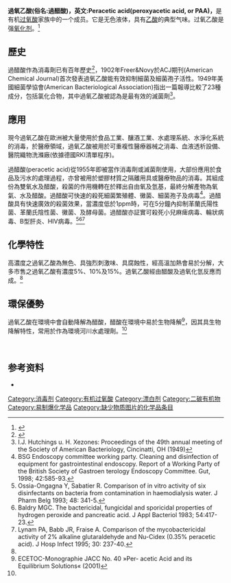 {{Chembox
|   Name = 过氧乙酸
|   ImageFileL1 = Ethaneperoxoic acid 200.svg
|   ImageSizeL1 = 130px
|   ImageNameL1 = 过氧乙酸
|   ImageFileR1 = Peracetic-acid-3D-balls.png
|   ImageNameR1 = 过氧乙酸
|   ImageSizeR1 = 120px
|   IUPACName = ethaneperoxoic acid
|   OtherNames = 过氧醋酸、过乙酸、过醋酸
| Section1 = {{Chembox Identifiers
| CASNo = 79-21-0
| CASNo_Ref = {{cascite|correct|CAS}}
|    Abbreviations  =  PAA
|    SMILES  =  CC(=O)OO
|    RTECS  =  SD8750000
  |  ChemSpiderID_Ref  = {{chemspidercite|correct|chemspider}}|  ChemSpiderID  =  6336
|  PubChem  =  6585
|  UNII_Ref  = {{fdacite|correct|FDA}}|  UNII  =  I6KPI2E1HD
|  KEGG_Ref  = {{keggcite|correct|kegg}}|  KEGG  =  D03467
|  InChI  =  1/C2H4O3/c1-2(3)5-4/h4H,1H3
|  InChIKey  =  KFSLWBXXFJQRDL-UHFFFAOYAD
|  ChEMBL_Ref  = {{ebicite|correct|EBI}}|  ChEMBL  =  444965
|  StdInChI_Ref  = {{stdinchicite|correct|chemspider}}|  StdInChI  =  1S/C2H4O3/c1-2(3)5-4/h4H,1H3
|  StdInChIKey_Ref  = {{stdinchicite|correct|chemspider}}|  StdInChIKey  =  KFSLWBXXFJQRDL-UHFFFAOYSA-N

}}
| Section2 = {{Chembox Properties
|   Formula = C<sub>2</sub>H<sub>4</sub>O<sub>3</sub>
|   MolarMass = 76.05
|   Appearance = 无色液体
|   Density = 1.13 g/ml (液态)
|   SolubilityOther =
|   Solvent = 
|   MeltingPt = 0.1 °C
|   BoilingPt = 105 °C
|   pKa = 8.20
|   Viscosity = 3.280 |25
  }}
}}

'''過氧乙酸(俗名:過醋酸)，英文:Peracetic acid(peroxyacetic acid, or PAA)，'''是有机[[过氧酸|过氧酸]]家族中的一个成员。它是无色液体，具有[[乙酸|乙酸]]的典型气味。过氧乙酸是强[[氧化剂|氧化剂]]。<ref>{{Cite book|title=《基础有机化学》第三版上册|url=https://archive.org/details/jichuyoujihuaxue0000unse|last=邢其毅等。|first=|publisher=北京：高等教育出版社|year=2005年|isbn=7-04-016637-2|location=|pages=}}</ref>

== 歷史 ==
過醋酸作為消毒劑已有百年歷史<ref name=":0">{{Cite journal|title=More than 100 years of Peracetic Acid|author=Dr. Holger Biering|url=|journal=Journal for Hygiene in Hospitals and Medical Practice|issue=Edition November 2005|doi=|others=|year=|volume=|page=|pmid=}}</ref>，1902年Freer&Novy於ACJ期刊(American Chemical Journal)首次發表過氧乙酸能有效抑制細菌及細菌孢子活性。1949年美國細菌學協會(American Bacteriological Association)指出一篇報導比較了23種成分，包括氯化合物，其中過氧乙酸被認為是最有效的滅菌劑<ref>I.J. Hutchings u. H. Xezones: Proceedings of the 49th annual meeting of the Society of American Bacteriology, Cincinatti, OH (1949) </ref>。

== 應用 ==
現今過氧乙酸在歐洲被大量使用於食品工業、釀酒工業、水處理系統、水淨化系統的消毒，於醫療領域，過氧乙酸被用於可重複性醫療器械之消毒、血液透析設備、醫院織物洗滌廠(依據德國RKI清單程序)。

過醋酸(peracetic acid)從1955年即被當作消毒劑或滅菌劑使用，大部份應用於食品及污水的處理過程，亦曾被用於塑膠材質之隔離用具或醫療物品的消毒。其組成份為雙氧水及醋酸，殺菌的作用機轉在於釋出自由氧及氫基，最終分解產物為氧氣、水及醋酸。過醋酸可快速的殺死細菌繁殖體、黴菌、細菌孢子及病毒<ref>BSG Endoscopy committee working party. Cleaning and disinfection of equipment for gastrointestinal endoscopy. Report of a Working Party of the British Society of Gastroen terology Endoscopy Committee. Gut, 1998; 42:585-93.</ref>。過醋酸具有快速廣效的殺菌效果，當濃度低於1ppm時，可在5分鐘內抑制革蘭氏陽性菌、革蘭氏陰性菌、黴菌、及酵母菌。過醋酸亦証實可殺死小兒麻痺病毒、輪狀病毒、B型肝炎、HIV病毒。<ref>Ossia-Ongagna Y, Sabatier R. Comparison of in vitro activity of six disinfectants on bacteria from contamination in haemodialysis water. J Pharm Belg 1993; 48: 341-5.</ref><ref>Baldry MGC. The bactericidal, fungicidal and sporicidal properties of hydrogen peroxide and pancreatic acid. J Appl Bacteriol 1983; 54:417-23.</ref><ref>Lynam PA, Babb JR, Fraise A. Comparison of the mycobactericidal activity of 2% alkaline glutaraldehyde and Nu-Cidex (0.35% peracetic acid). J Hosp Infect 1995; 30: 237-40.</ref>

== 化學特性 ==
高濃度之過氧乙酸為無色、具強烈刺激味、具腐蝕性，經高溫加熱會易於分解，大多市售之過氧乙酸有濃度5%、10%及15%。過氧乙酸經由醋酸及過氧化氫反應而成。<ref name=":0" />

== 環保優勢 ==
過氧乙酸在環境中會自動降解為醋酸，醋酸在環境中易於生物降解<ref>ECETOC-Monographie JACC No. 40 »Per- acetic Acid and its Equilibrium Solutions« (2001) </ref>，因其具生物降解特性，常用於作為環境河川水處理劑。<ref name=":0" />

:

<br />

==参考资料==

*
<references />

{{Authority control}}
[[Category:消毒剂|Category:消毒剂]]
[[Category:有机过氧酸|Category:有机过氧酸]]
[[Category:漂白剂|Category:漂白剂]]
[[Category:二碳有机物|Category:二碳有机物]]
[[Category:易制爆化学品|Category:易制爆化学品]]
[[Category:缺少物质图片的化学品条目|Category:缺少物质图片的化学品条目]]